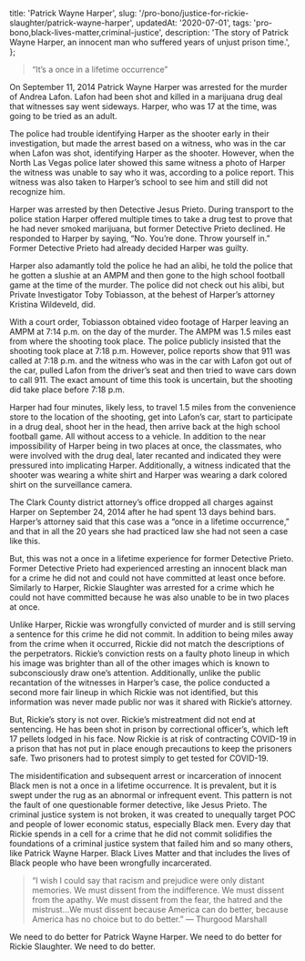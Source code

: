   title: 'Patrick Wayne Harper',
  slug: '/pro-bono/justice-for-rickie-slaughter/patrick-wayne-harper',
  updatedAt: '2020-07-01',
  tags: 'pro-bono,black-lives-matter,criminal-justice',
  description:
    'The story of Patrick Wayne Harper, an innocent man who suffered years of unjust prison time.',
};

> “It’s a once in a lifetime occurrence”

On September 11, 2014 Patrick Wayne Harper was arrested for the murder of
Andrea Lafon. Lafon had been shot and killed in a marijuana drug deal that
witnesses say went sideways. Harper, who was 17 at the time, was going to be
tried as an adult.

The police had trouble identifying Harper as the shooter early in their
investigation, but made the arrest based on a witness, who was in the car
when Lafon was shot, identifying Harper as the shooter. However, when the
North Las Vegas police later showed this same witness a photo of Harper the
witness was unable to say who it was, according to a police report. This
witness was also taken to Harper’s school to see him and still did not
recognize him.

Harper was arrested by then Detective Jesus Prieto. During transport to the
police station Harper offered multiple times to take a drug test to prove
that he had never smoked marijuana, but former Detective Prieto declined. He
responded to Harper by saying, “No. You’re done. Throw yourself in.” Former
Detective Prieto had already decided Harper was guilty.

Harper also adamantly told the police he had an alibi, he told the police
that he gotten a slushie at an AMPM and then gone to the high school football
game at the time of the murder. The police did not check out his alibi, but
Private Investigator Toby Tobiasson, at the behest of Harper’s attorney
Kristina Wildeveld, did.

With a court order, Tobiasson obtained video footage of Harper leaving an
AMPM at 7:14 p.m. on the day of the murder. The AMPM was 1.5 miles east from
where the shooting took place. The police publicly insisted that the shooting
took place at 7:18 p.m. However, police reports show that 911 was called at
7:18 p.m. and the witness who was in the car with Lafon got out of the car,
pulled Lafon from the driver’s seat and then tried to wave cars down to call 911. The exact amount of time this took is uncertain, but the shooting did
take place before 7:18 p.m.

Harper had four minutes, likely less, to travel 1.5 miles from the
convenience store to the location of the shooting, get into Lafon’s car,
start to participate in a drug deal, shoot her in the head, then arrive back
at the high school football game. All without access to a vehicle. In
addition to the near impossibility of Harper being in two places at once, the
classmates, who were involved with the drug deal, later recanted and
indicated they were pressured into implicating Harper. Additionally, a
witness indicated that the shooter was wearing a white shirt and Harper was
wearing a dark colored shirt on the surveillance camera.

The Clark County district attorney’s office dropped all charges against
Harper on September 24, 2014 after he had spent 13 days behind bars. Harper’s
attorney said that this case was a “once in a lifetime occurrence,” and that
in all the 20 years she had practiced law she had not seen a case like this.

But, this was not a once in a lifetime experience for former Detective
Prieto. Former Detective Prieto had experienced arresting an innocent black
man for a crime he did not and could not have committed at least once before.
Similarly to Harper, Rickie Slaughter was arrested for a crime which he could
not have committed because he was also unable to be in two places at once.

Unlike Harper, Rickie was wrongfully convicted of murder and is still serving
a sentence for this crime he did not commit. In addition to being miles away
from the crime when it occurred, Rickie did not match the descriptions of the
perpetrators. Rickie’s conviction rests on a faulty photo lineup in which his
image was brighter than all of the other images which is known to
subconsciously draw one’s attention. Additionally, unlike the public
recantation of the witnesses in Harper’s case, the police conducted a second
more fair lineup in which Rickie was not identified, but this information was
never made public nor was it shared with Rickie’s attorney.

But, Rickie’s story is not over. Rickie’s mistreatment did not end at
sentencing. He has been shot in prison by correctional officer’s, which left
17 pellets lodged in his face. Now Rickie is at risk of contracting COVID-19
in a prison that has not put in place enough precautions to keep the
prisoners safe. Two prisoners had to protest simply to get tested for
COVID-19.

The misidentification and subsequent arrest or incarceration of innocent
Black men is not a once in a lifetime occurrence. It is prevalent, but it is
swept under the rug as an abnormal or infrequent event. This pattern is not
the fault of one questionable former detective, like Jesus Prieto. The
criminal justice system is not broken, it was created to unequally target POC
and people of lower economic status, especially Black men. Every day that
Rickie spends in a cell for a crime that he did not commit solidifies the
foundations of a criminal justice system that failed him and so many others,
like Patrick Wayne Harper. Black Lives Matter and that includes the lives of
Black people who have been wrongfully incarcerated.

> “I wish I could say that racism and prejudice were only distant memories.
> We must dissent from the indifference. We must dissent from the apathy. We
> must dissent from the fear, the hatred and the mistrust…We must dissent
> because America can do better, because America has no choice but to do
> better.”
> ― Thurgood Marshall

We need to do better for Patrick Wayne Harper. We need to do better for
Rickie Slaughter. We need to do better.
